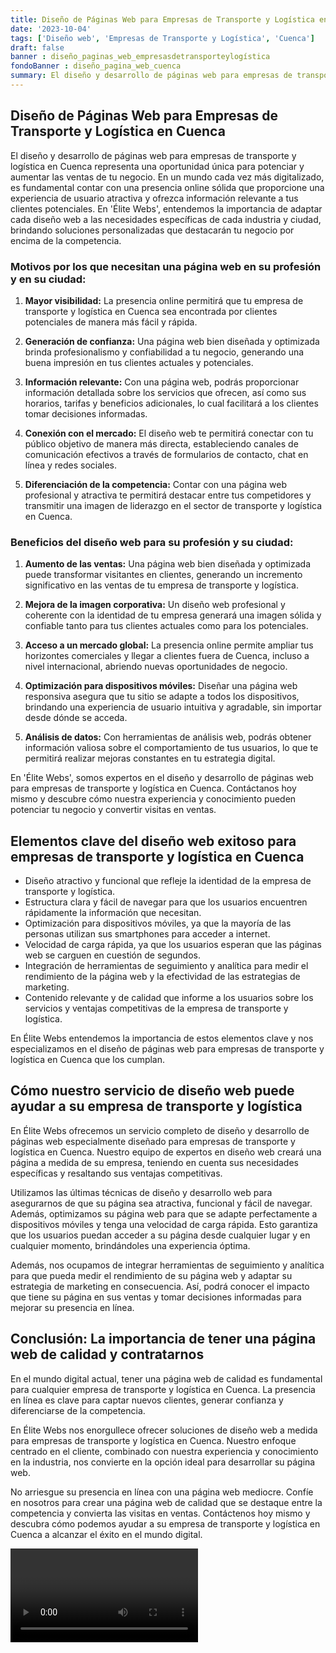 ```yaml
---
title: Diseño de Páginas Web para Empresas de Transporte y Logística en Cuenca
date: '2023-10-04'
tags: ['Diseño web', 'Empresas de Transporte y Logística', 'Cuenca']
draft: false
banner : diseño_paginas_web_empresasdetransporteylogística
fondoBanner : diseño_pagina_web_cuenca
summary: El diseño y desarrollo de páginas web para empresas de transporte y logística en Cuenca representa una oportunidad única para potenciar y aumentar las ventas de tu negocio. En un mundo cada vez más digitalizado, es fundamental contar con una presencia online sólida que proporcione una experiencia de usuario atractiva y ofrezca información relevante a tus clientes potenciales. En 'Élite Webs', entendemos la importancia de adaptar cada diseño web a las necesidades específicas de cada industria y ciudad, brindando soluciones personalizadas que destacarán tu negocio por encima de la competencia.
---
```


## Diseño de Páginas Web para Empresas de Transporte y Logística en Cuenca

El diseño y desarrollo de páginas web para empresas de transporte y logística en Cuenca representa una oportunidad única para potenciar y aumentar las ventas de tu negocio. En un mundo cada vez más digitalizado, es fundamental contar con una presencia online sólida que proporcione una experiencia de usuario atractiva y ofrezca información relevante a tus clientes potenciales. En 'Élite Webs', entendemos la importancia de adaptar cada diseño web a las necesidades específicas de cada industria y ciudad, brindando soluciones personalizadas que destacarán tu negocio por encima de la competencia.

### Motivos por los que necesitan una página web en su profesión y en su ciudad:

1. **Mayor visibilidad:** La presencia online permitirá que tu empresa de transporte y logística en Cuenca sea encontrada por clientes potenciales de manera más fácil y rápida.

2. **Generación de confianza:** Una página web bien diseñada y optimizada brinda profesionalismo y confiabilidad a tu negocio, generando una buena impresión en tus clientes actuales y potenciales.

3. **Información relevante:** Con una página web, podrás proporcionar información detallada sobre los servicios que ofrecen, así como sus horarios, tarifas y beneficios adicionales, lo cual facilitará a los clientes tomar decisiones informadas.

4. **Conexión con el mercado:** El diseño web te permitirá conectar con tu público objetivo de manera más directa, estableciendo canales de comunicación efectivos a través de formularios de contacto, chat en línea y redes sociales.

5. **Diferenciación de la competencia:** Contar con una página web profesional y atractiva te permitirá destacar entre tus competidores y transmitir una imagen de liderazgo en el sector de transporte y logística en Cuenca.

### Beneficios del diseño web para su profesión y su ciudad:

1. **Aumento de las ventas:** Una página web bien diseñada y optimizada puede transformar visitantes en clientes, generando un incremento significativo en las ventas de tu empresa de transporte y logística.

2. **Mejora de la imagen corporativa:** Un diseño web profesional y coherente con la identidad de tu empresa generará una imagen sólida y confiable tanto para tus clientes actuales como para los potenciales.

3. **Acceso a un mercado global:** La presencia online permite ampliar tus horizontes comerciales y llegar a clientes fuera de Cuenca, incluso a nivel internacional, abriendo nuevas oportunidades de negocio.

4. **Optimización para dispositivos móviles:** Diseñar una página web responsiva asegura que tu sitio se adapte a todos los dispositivos, brindando una experiencia de usuario intuitiva y agradable, sin importar desde dónde se acceda.

5. **Análisis de datos:** Con herramientas de análisis web, podrás obtener información valiosa sobre el comportamiento de tus usuarios, lo que te permitirá realizar mejoras constantes en tu estrategia digital.

En 'Élite Webs', somos expertos en el diseño y desarrollo de páginas web para empresas de transporte y logística en Cuenca. Contáctanos hoy mismo y descubre cómo nuestra experiencia y conocimiento pueden potenciar tu negocio y convertir visitas en ventas.

<GifSeo />

<Cta />

## Elementos clave del diseño web exitoso para empresas de transporte y logística en Cuenca

- Diseño atractivo y funcional que refleje la identidad de la empresa de transporte y logística.
- Estructura clara y fácil de navegar para que los usuarios encuentren rápidamente la información que necesitan.
- Optimización para dispositivos móviles, ya que la mayoría de las personas utilizan sus smartphones para acceder a internet.
- Velocidad de carga rápida, ya que los usuarios esperan que las páginas web se carguen en cuestión de segundos.
- Integración de herramientas de seguimiento y analítica para medir el rendimiento de la página web y la efectividad de las estrategias de marketing.
- Contenido relevante y de calidad que informe a los usuarios sobre los servicios y ventajas competitivas de la empresa de transporte y logística.

En Élite Webs entendemos la importancia de estos elementos clave y nos especializamos en el diseño de páginas web para empresas de transporte y logística en Cuenca que los cumplan.

## Cómo nuestro servicio de diseño web puede ayudar a su empresa de transporte y logística

En Élite Webs ofrecemos un servicio completo de diseño y desarrollo de páginas web especialmente diseñado para empresas de transporte y logística en Cuenca. Nuestro equipo de expertos en diseño web creará una página a medida de su empresa, teniendo en cuenta sus necesidades específicas y resaltando sus ventajas competitivas.

Utilizamos las últimas técnicas de diseño y desarrollo web para asegurarnos de que su página sea atractiva, funcional y fácil de navegar. Además, optimizamos su página web para que se adapte perfectamente a dispositivos móviles y tenga una velocidad de carga rápida. Esto garantiza que los usuarios puedan acceder a su página desde cualquier lugar y en cualquier momento, brindándoles una experiencia óptima.

Además, nos ocupamos de integrar herramientas de seguimiento y analítica para que pueda medir el rendimiento de su página web y adaptar su estrategia de marketing en consecuencia. Así, podrá conocer el impacto que tiene su página en sus ventas y tomar decisiones informadas para mejorar su presencia en línea.

## Conclusión: La importancia de tener una página web de calidad y contratarnos

En el mundo digital actual, tener una página web de calidad es fundamental para cualquier empresa de transporte y logística en Cuenca. La presencia en línea es clave para captar nuevos clientes, generar confianza y diferenciarse de la competencia.

En Élite Webs nos enorgullece ofrecer soluciones de diseño web a medida para empresas de transporte y logística en Cuenca. Nuestro enfoque centrado en el cliente, combinado con nuestra experiencia y conocimiento en la industria, nos convierte en la opción ideal para desarrollar su página web.

No arriesgue su presencia en línea con una página web mediocre. Confíe en nosotros para crear una página web de calidad que se destaque entre la competencia y convierta las visitas en ventas. Contáctenos hoy mismo y descubra cómo podemos ayudar a su empresa de transporte y logística en Cuenca a alcanzar el éxito en el mundo digital.

<Video />

<CtaBot job='Empresas de Transporte y Logística' city='Cuenca'/>

<Gmaps query='Cuenca+españa+maps' />